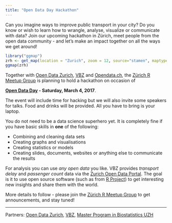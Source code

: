 ```yaml
---
title: "Open Data Day Hackathon"
---
```


Can you imagine ways to improve public transport in your city? Do you know or wish to learn how to wrangle, analyse, visualize or communicate with data? Join our upcoming hackathon in Zürich, meet people from the open data community - and let's make an impact together on all the ways we get around!

```r
library("ggmap")
zrh <- get_map(location = "Zurich", zoom = 12, source="stamen", maptype="toner")
ggmap(zrh)
```


Together with 
[Open Data Zurich](https://data.stadt-zuerich.ch/),
[VBZ](https://www.stadt-zuerich.ch/vbz/en/index.html) and [Opendata.ch](http://opendata.ch), 
the [Zürich R Meetup Group](https://www.meetup.com/Zurich-R-User-Group/messages/boards/) is 
planning to hold a hackathon on occasion of

**[Open Data Day](http://opendataday.org/) - Saturday, March 4, 2017**.

The event will include time for hacking but we will also invite some speakers
for talks. Food and drinks will be provided. All you have to bring is your
laptop.

You do not need to be a data science superhero yet. It is completely fine if you 
have basic skills in **one** of the following:

- Combining and cleaning data sets
- Creating graphs and visualisations
- Creating statistics or models
- Creating slides, documents, websites or anything else to communicate the results

For analysis you can use *any open data* you like. VBZ provides *transport delay* 
and *passenger count* data via the [Zurich Open Data Portal](https://data.stadt-zuerich.ch/dataset?sort=score+desc%2C+metadata_modified+desc&tags=vbz). The goal is it to
use open source software (such as from [R Project](https://www.r-project.org/)) to 
get interesting new insights and share them with the world. 

More details to follow - please join the [Zürich R Meetup Group](https://www.meetup.com/Zurich-R-User-Group/messages/boards/) to get announcements, and stay tuned!


----
Partners: 
[Open Data Zurich](https://data.stadt-zuerich.ch/),
[VBZ](https://www.stadt-zuerich.ch/vbz/en/index.html),
[Master Program in Biostatistics UZH](http://www.biostat.uzh.ch/)
